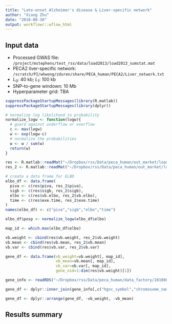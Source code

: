 ```yaml
---
title: "Late-onset Alzheimer's disease & Liver-specific network"
author: "Xiang Zhu"
date: "2018-08-30"
output: workflowr::wflow_html
---
```


## Input data

- Processed GWAS file: `/project/mstephens/test_rss/data/load2013/load2013_sumstat.mat`
- PECA2 liver-specific network: `/scratch/PI/whwong/zduren/share/PECA_human/PECA2/Liver_network.txt`
- $L_0$: 40 kb; $L_1$: 100 kb
- SNP-to-gene windown: 10 Mb
- Hyperparameter grid: TBA

```r
suppressPackageStartupMessages(library(R.matlab))
suppressPackageStartupMessages(library(dplyr))

# normalize log likelihood to probability
normalize_logw <- function(logw){
  # guard against underflow or overflow
  c <- max(logw)
  w <- exp(logw-c)
  # normalize the probabilities
  w <- w / sum(w)
  return(w)
}
```

```r
res <- R.matlab::readMat("~/Dropbox/rss/Data/peca_human/out_market/load2013_liver_out.mat")
res_2 <- R.matlab::readMat("~/Dropbox/rss/Data/peca_human/out_market/load2013_liver_out_2.mat")

# create a data frame for ELBO
elbo_df <- data.frame(
  piva <- c(res$piva, res_2$piva),
  sigb <- c(res$sigb, res_2$sigb),
  elbo <- c(res$vb.elbo, res_2$vb.elbo),
  time <- c(res$exe.time, res_2$exe.time)
)
names(elbo_df) <- c("piva","sigb","elbo","time")

elbo_df$posp <- normalize_logw(elbo_df$elbo)
```

```r
map_id <- which.max(elbo_df$elbo)

vb.weight <- cbind(res$vb.weight, res_2$vb.weight)
vb.mean <- cbind(res$vb.mean, res_2$vb.mean)
vb.var <- cbind(res$vb.var, res_2$vb.var)

gene_df <- data.frame(vb_weight=vb.weight[, map_id],
                      vb_mean=vb.mean[, map_id],
                      vb_var=vb.var[, map_id],
                      gene_nid=1:dim(res$vb.weight)[1])

gene_info <- readRDS("~/Dropbox/rss/Data/peca_human/data_factory/20180820/Homo_sapiens_GRCh37_gene_info.rds")

gene_df <- dplyr::inner_join(gene_info[,c("hgnc_symbol","chromosome_name","start_position","end_position","gene_nid")], gene_df, by="gene_nid")

gene_df <- dplyr::arrange(gene_df, -vb_weight, -vb_mean)
```

## Results summary

